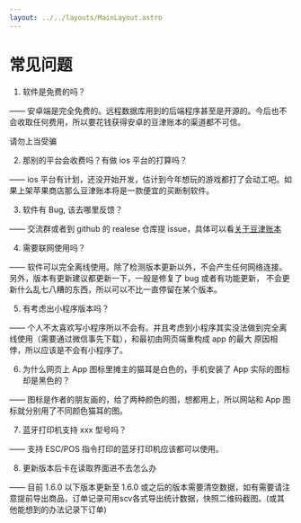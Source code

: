 ```yaml
---
layout: ../../layouts/MainLayout.astro
---
```


# 常见问题

1. 软件是免费的吗？

—— 安卓端是完全免费的。远程数据库用到的后端程序甚至是开源的。今后也不会收取任何费用，所以要花钱获得安卓的豆津账本的渠道都不可信。

请勿上当受骗

2. 那别的平台会收费吗？有做 ios 平台的打算吗？

—— ios 平台有计划，还没开始开发，估计到今年想玩的游戏都打了会动工吧。如果上架苹果商店那么豆津账本将是一款便宜的买断制软件。

3. 软件有 Bug, 该去哪里反馈？

—— 交流群或者到 github 的 realese 仓库提 issue，具体可以看[关于豆津账本](/others/about)

4. 需要联网使用吗？

—— 软件可以完全离线使用。除了检测版本更新以外，不会产生任何网络连接。另外，版本有更新建议都更新一下，一般是修复了 bug 或者有功能更新，
不会更新什么乱七八糟的东西，所以可以不比一直停留在某个版本。

5. 有考虑出小程序版本吗？

—— 个人不太喜欢写小程序所以不会有。并且考虑到小程序其实没法做到完全离线使用（需要通过微信事先下载），和最初由网页端重构成 app 的最大
原因相悖，所以应该是不会有小程序了。

6. 为什么网页上 App 图标里摊主的猫耳是白色的，手机安装了 App 实际的图标却是黑色的？

—— 图标是作者的朋友画的，给了两种颜色的图，想都用上，所以网站和 App 图标就分别用了不同颜色猫耳的图。

7. 蓝牙打印机支持 xxx 型号吗？

—— 支持 ESC/POS 指令打印的蓝牙打印机应该都可以使用。

8. 更新版本后卡在读取界面进不去怎么办

—— 目前 1.6.0 以下版本更新至 1.6.0 或之后的版本需要清空数据，如有需要请注意提前导出商品，订单记录可用scv各式导出统计数据，快照二维码截图。(或其他能想到的办法记录下订单)
